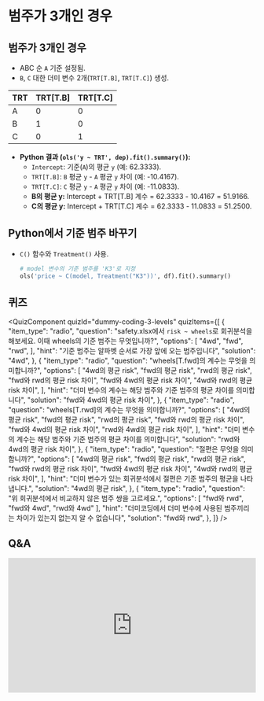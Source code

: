 # 범주가 3개인 경우

## 범주가 3개인 경우

*   ABC 순 `A` 기준 설정됨.
*   `B`, `C` 대한 더미 변수 2개(`TRT[T.B]`, `TRT[T.C]`) 생성.

| TRT | TRT[T.B] | TRT[T.C] |
| :-- | :------- | :------- |
| A   | 0        | 0        |
| B   | 1        | 0        |
| C   | 0        | 1        |

*   **Python 결과 (`ols('y ~ TRT', dep).fit().summary()`):**
    *   `Intercept`: 기준(`A`)의 평균 `y` (예: 62.3333).
    *   `TRT[T.B]`: `B` 평균 `y` - `A` 평균 `y` 차이 (예: -10.4167).
    *   `TRT[T.C]`: `C` 평균 `y` - `A` 평균 `y` 차이 (예: -11.0833).
    *   **B의 평균 y:** Intercept + TRT[T.B] 계수 = 62.3333 - 10.4167 = 51.9166.
    *   **C의 평균 y:** Intercept + TRT[T.C] 계수 = 62.3333 - 11.0833 = 51.2500.

## Python에서 기준 범주 바꾸기

*   `C()` 함수와 `Treatment()` 사용.
    ```python
    # model 변수의 기준 범주를 'K3'로 지정
    ols('price ~ C(model, Treatment("K3"))', df).fit().summary()
    ```


## 퀴즈


<QuizComponent quizId="dummy-coding-3-levels" quizItems={[
    {
        "item_type": "radio",
        "question": "safety.xlsx에서 `risk ~ wheels`로 회귀분석을 해보세요. 이때 wheels의 기준 범주는 무엇입니까?",
        "options": [
            "4wd",
            "fwd",
            "rwd",
        ],
        "hint": "기준 범주는 알파벳 순서로 가장 앞에 오는 범주입니다",
        "solution": "4wd",
    },
    {
        "item_type": "radio",
        "question": "wheels[T.fwd]의 계수는 무엇을 의미합니까?",
        "options": [
            "4wd의 평균 risk",
            "fwd의 평균 risk",
            "rwd의 평균 risk",
            "fwd와 rwd의 평균 risk 차이",
            "fwd와 4wd의 평균 risk 차이",
            "4wd와 rwd의 평균 risk 차이",
        ],
        "hint": "더미 변수의 계수는 해당 범주와 기준 범주의 평균 차이를 의미합니다",
        "solution": "fwd와 4wd의 평균 risk 차이",
    },
    {
        "item_type": "radio",
        "question": "wheels[T.rwd]의 계수는 무엇을 의미합니까?",
        "options": [
            "4wd의 평균 risk",
            "fwd의 평균 risk",
            "rwd의 평균 risk",
            "fwd와 rwd의 평균 risk 차이",
            "fwd와 4wd의 평균 risk 차이",
            "rwd와 4wd의 평균 risk 차이",
        ],
        "hint": "더미 변수의 계수는 해당 범주와 기준 범주의 평균 차이를 의미합니다",
        "solution": "rwd와 4wd의 평균 risk 차이",
    },
    {
        "item_type": "radio",
        "question": "절편은 무엇을 의미합니까?",
        "options": [
            "4wd의 평균 risk",
            "fwd의 평균 risk",
            "rwd의 평균 risk",
            "fwd와 rwd의 평균 risk 차이",
            "fwd와 4wd의 평균 risk 차이",
            "4wd와 rwd의 평균 risk 차이",
        ],
        "hint": "더미 변수가 있는 회귀분석에서 절편은 기준 범주의 평균을 나타냅니다.",
        "solution": "4wd의 평균 risk",
    },
    {
        "item_type": "radio",
        "question": "위 회귀분석에서 비교하지 않은 범주 쌍을 고르세요.",
        "options": [
            "fwd와 rwd",
            "fwd와 4wd",
            "rwd와 4wd"
        ],
        "hint": "더미코딩에서 더미 변수에 사용된 범주끼리는 차이가 있는지 없는지 알 수 없습니다",
        "solution": "fwd와 rwd",
    },
]} />

## Q&A
<iframe src="https://tally.so/embed/wbOOKg?alignLeft=1&hideTitle=1&transparentBackground=1&dynamicHeight=0" loading="lazy" width="100%" height="274" frameborder="0" marginheight="0" marginwidth="0" title="Q&A"></iframe>
